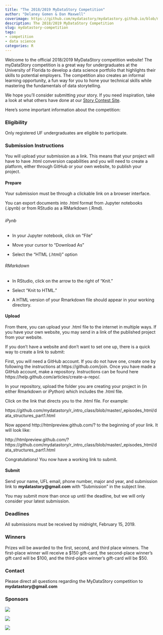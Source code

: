 ---
title: "The 2018/2019 MyDataStory Competition"
author: "Delaney Gomen & Dan Maxwell"
coverimage: https://github.com/mydatastory/mydatastory.github.io/blob/master/img/post_background_blue.png
description: The 2018/2019 MyDataStory Competition
slug: mydatastory-competition
tags:
- competition
- data science
categories: R
---

Welcome to the official 2018/2019 MyDataStory competition website!  The myDataStory competition is a great way for undergraduates at the University of Florida to develop a data science portfolio that highlights their skills to potential employers. The competition also creates an informal learning opportunity, a fun way for you to hone your technical skills while mastering the fundamentals of data storytelling.  

We hope you'll consider submitting *your* story.  If you need inspiration, take a look at what others have done at our [Story Contest Site](http://data-science-contest.herokuapp.com/index.html).

Here's some important information about the competition: 

### **Eligibility**
Only registered UF undergraduates are eligible to participate.

### **Submission Instructions** {.tabset}
You will upload your submission as a link. This means that your project will have to have .html conversion capabilities and you will need to create a platform, either through GitHub or your own website, to publish your project. 

#### Prepare

Your submission must be through a clickable link on a browser interface. 

You can export documents into .html format from Jupyter notebooks (.ipynb) or from RStudio as a RMarkdown (.Rmd).

##### {.tabset .tabset-pills}

###### iPynb


* In your Jupyter notebook, click on "File"

* Move your cursor to "Download As"

* Select the "HTML (.html)" option

###### RMarkdown


* In RStudio, click on the arrow to the right of "Knit." 

* Select "Knit to HTML."

* A HTML version of your Rmarkdown file should appear in your working directory. 

#### Upload

From there, you can upload your .html file to the internet in multiple ways. If you have your own website, you may send in a link of the published project from your website. 

If you don't have a website and don't want to set one up, there is a quick way to create a link to submit:

First, you will need a GitHub account. If you do not have one, create one by following the instructions at https://github.com/join. Once you have made a GitHub account, make a repository. Instructions can be found here https://help.github.com/articles/create-a-repo/. 

In your repository, upload the folder you are creating your project in (in either Rmarkdown or iPython) which includes the .html file. 

Click on the link that directs you to the .html file. For example:

https://github.com/mydatastory/r_intro_class/blob/master/_episodes_html/data_structures_part1.html

Now append http://htmlpreview.github.com/? to the beginning of your link. It will look like:

http://htmlpreview.github.com/?https://github.com/mydatastory/r_intro_class/blob/master/_episodes_html/data_structures_part1.html

Congratulations! You now have a working link to submit. 

#### Submit 

Send your name, UFL email, phone number, major and year, and submission link to **mydatastory@gmail.com** with "Submission" in the subject line. 

You may submit more than once up until the deadline, but we will only consider your latest submission. 

### **Deadlines**
All submissions must be received by midnight, February 15, 2019.

### **Winners**
Prizes will be awarded to the first, second, and third place winners.  The first-place winner will receive a $150 gift-card, the second-place winner's gift card will be $100, and the third-place winner's gift-card will be $50.  

### **Contact**
Please direct all questions regarding the MyDataStory competition to **mydatastory@gmail.com**

### **Sponsors**

![](../fig/ufii_logo.png)

\newline
![](../fig/ufdsi_logo.png)

\newline
![](../fig/libraries_logo.png)



